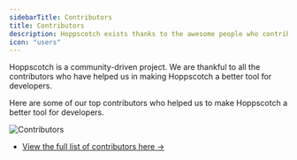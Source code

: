 ```yaml
---
sidebarTitle: Contributors
title: Contributors
description: Hoppscotch exists thanks to the awesome people who contribute to it.
icon: "users"
---
```


Hoppscotch is a community-driven project. We are thankful to all the contributors who have helped us in making Hoppscotch a better tool for developers.

Here are some of our top contributors who helped us to make Hoppscotch a better tool for developers.

![Contributors](https://contrib.rocks/image?repo=hoppscotch/hoppscotch)

- [View the full list of contributors here →](https://github.com/hoppscotch/hoppscotch/graphs/contributors)
